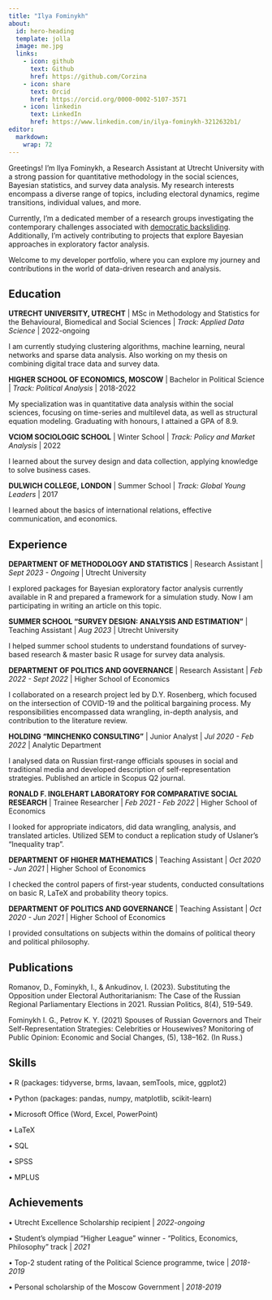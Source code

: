```yaml
---
title: "Ilya Fominykh"
about:
  id: hero-heading
  template: jolla
  image: me.jpg
  links:
    - icon: github
      text: Github
      href: https://github.com/Corzina
    - icon: share
      text: Orcid
      href: https://orcid.org/0000-0002-5107-3571
    - icon: linkedin
      text: LinkedIn
      href: https://www.linkedin.com/in/ilya-fominykh-3212632b1/
editor: 
  markdown: 
    wrap: 72
---
```


::: {#hero-heading}
Greetings!  I'm Ilya Fominykh, a Research Assistant at Utrecht University
with a strong passion for quantitative methodology in the social
sciences, Bayesian statistics, and survey data analysis. My research
interests encompass a diverse range of topics, including electoral
dynamics, regime transitions, individual values, and more.

Currently, I'm a dedicated member of a research groups
investigating the contemporary challenges associated with [democratic
backsliding](https://en.wikipedia.org/wiki/Democratic_backsliding).
Additionally, I'm actively contributing to projects that explore
Bayesian approaches in exploratory factor analysis.

Welcome to my developer portfolio, where you can explore my journey and
contributions in the world of data-driven research and analysis.

## Education

**UTRECHT UNIVERSITY, UTRECHT** \| MSc in Methodology and Statistics for
the Behavioural, Biomedical and Social Sciences \| *Track: Applied Data
Science* \| 2022-ongoing

I am currently studying clustering algorithms, machine learning, neural networks and sparse data analysis. Also working on my thesis on combining digital trace data and survey data.

**HIGHER SCHOOL OF ECONOMICS, MOSCOW** \| Bachelor in Political Science
\| *Track: Political Analysis* \| 2018-2022

My specialization was in quantitative data analysis within the social sciences, focusing on time-series and multilevel data, as well as structural equation modeling. Graduating with honours, I attained a GPA of 8.9.

**VCIOM SOCIOLOGIC SCHOOL** \| Winter School \| *Track: Policy and
Market Analysis* \| 2022

I learned about the survey design and data collection, applying knowledge to solve business cases.

**DULWICH COLLEGE, LONDON** \| Summer School \| *Track: Global Young
Leaders* \| 2017

I learned about the basics of international relations, effective
communication, and economics.

## Experience

**DEPARTMENT OF METHODOLOGY AND STATISTICS** \| Research Assistant \|
*Sept 2023 - Ongoing* \| Utrecht University

I explored packages for Bayesian exploratory factor analysis currently
available in R and prepared a framework for a simulation study. Now I am
participating in writing an article on this topic.

**SUMMER SCHOOL "SURVEY DESIGN: ANALYSIS AND ESTIMATION"** \| Teaching
Assistant \| *Aug 2023* \| Utrecht University

I helped summer school students to understand foundations of
survey-based research & master basic R usage for survey data analysis.

**DEPARTMENT OF POLITICS AND GOVERNANCE** \| Research Assistant \| *Feb
2022 - Sept 2022* \| Higher School of Economics

I collaborated on a research project led by D.Y. Rosenberg, which
focused on the intersection of COVID-19 and the political bargaining
process. My responsibilities encompassed data wrangling, in-depth
analysis, and contribution to the literature review.

**HOLDING "MINCHENKO CONSULTING"** \| Junior Analyst \| *Jul 2020 - Feb
2022* \| Analytic Department

I analysed data on Russian first-range officials spouses in social and
traditional media and developed description of self-representation
strategies. Published an article in Scopus Q2 journal.

**RONALD F. INGLEHART LABORATORY FOR COMPARATIVE SOCIAL RESEARCH** \|
Trainee Researcher \| *Feb 2021 - Feb 2022* \| Higher School of
Economics

I looked for appropriate indicators, did data wrangling, analysis, and
translated articles. Utilized SEM to conduct a replication study of
Uslaner's "Inequality trap".

**DEPARTMENT OF HIGHER MATHEMATICS** \| Teaching Assistant \| *Oct
2020 - Jun 2021* \| Higher School of Economics

I checked the control papers of first-year students, conducted
consultations on basic R, LaTeX and probability theory topics.

**DEPARTMENT OF POLITICS AND GOVERNANCE** \| Teaching Assistant \| *Oct
2020 - Jun 2021* \| Higher School of Economics

I provided consultations on subjects within the domains of political
theory and political philosophy.

## Publications

Romanov, D., Fominykh, I., & Ankudinov, I. (2023). Substituting the
Opposition under Electoral Authoritarianism: The Case of the Russian
Regional Parliamentary Elections in 2021. Russian Politics, 8(4),
519-549.

Fominykh I. G., Petrov K. Y. (2021) Spouses of Russian Governors and
Their Self-Representation Strategies: Celebrities or Housewives?
Monitoring of Public Opinion: Economic and Social Changes, (5),
138--162. (In Russ.)

## Skills

• R (packages: tidyverse, brms, lavaan, semTools, mice, ggplot2)

• Python (packages: pandas, numpy, matplotlib, scikit-learn)

• Microsoft Office (Word, Excel, PowerPoint)

• LaTeX

• SQL

• SPSS

• MPLUS

## Achievements

• Utrecht Excellence Scholarship recipient \| *2022-ongoing*

• Student's olympiad "Higher League" winner - "Politics, Economics,
Philosophy" track \| *2021*

• Top-2 student rating of the Political Science programme, twice \|
*2018-2019*

• Personal scholarship of the Moscow Government \| *2018-2019*
:::
